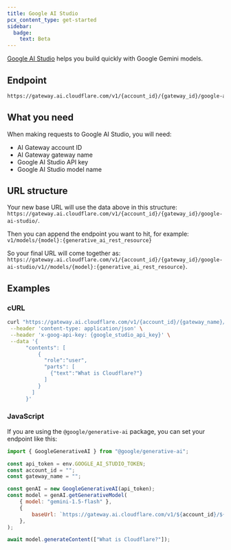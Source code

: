 ```yaml
---
title: Google AI Studio
pcx_content_type: get-started
sidebar:
  badge:
    text: Beta
---
```


[Google AI Studio](https://ai.google.dev/aistudio) helps you build quickly with Google Gemini models.

## Endpoint

```txt
https://gateway.ai.cloudflare.com/v1/{account_id}/{gateway_id}/google-ai-studio
```

## What you need

When making requests to Google AI Studio, you will need:

- AI Gateway account ID
- AI Gateway gateway name
- Google AI Studio API key
- Google AI Studio model name

## URL structure

Your new base URL will use the data above in this structure: `https://gateway.ai.cloudflare.com/v1/{account_id}/{gateway_id}/google-ai-studio/`.

Then you can append the endpoint you want to hit, for example: `v1/models/{model}:{generative_ai_rest_resource}`

So your final URL will come together as: `https://gateway.ai.cloudflare.com/v1/{account_id}/{gateway_id}/google-ai-studio/v1//models/{model}:{generative_ai_rest_resource}`.

## Examples

### cURL

```bash title="Example fetch request"
curl "https://gateway.ai.cloudflare.com/v1/{account_id}/{gateway_name}/google-ai-studio/v1/models/gemini-1.0-pro:generateContent" \
 --header 'content-type: application/json' \
 --header 'x-goog-api-key: {google_studio_api_key}' \
 --data '{
      "contents": [
          {
            "role":"user",
            "parts": [
              {"text":"What is Cloudflare?"}
            ]
          }
        ]
      }'
```

### JavaScript

If you are using the `@google/generative-ai` package, you can set your endpoint like this:

```js title="JavaScript example"
import { GoogleGenerativeAI } from "@google/generative-ai";

const api_token = env.GOOGLE_AI_STUDIO_TOKEN;
const account_id = "";
const gateway_name = "";

const genAI = new GoogleGenerativeAI(api_token);
const model = genAI.getGenerativeModel(
	{ model: "gemini-1.5-flash" },
	{
		baseUrl: `https://gateway.ai.cloudflare.com/v1/${account_id}/${gateway_name}/google-ai-studio`,
	},
);

await model.generateContent(["What is Cloudflare?"]);
```
